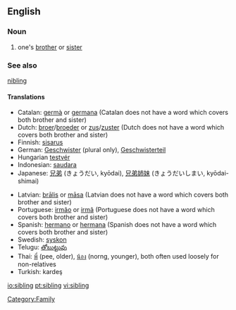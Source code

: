 ==English==

===Noun===
{{en-noun}}

#one's [[brother]] or [[sister]]

===See also===
[[nibling]]

====Translations====
{{top}}
*Catalan: [[germà]] {{m}} or [[germana]] {{f}} (Catalan does not have a word which covers both brother and sister)
*Dutch: [[broer]]/[[broeder]] {{m}} or [[zus]]/[[zuster]] {{f}} (Dutch does not have a word which covers both brother and sister)
*Finnish: [[sisarus]]
*German: [[Geschwister]] {{n}} (plural only), [[Geschwisterteil]] {{n}}
*Hungarian [[testvér]]
*Indonesian: [[saudara]]
*Japanese: [[兄弟]] (きょうだい, kyōdai), [[兄弟姉妹]] (きょうだいしまい, kyōdai-shimai)
{{mid}}
*Latvian: [[brālis]] {{m}} or [[māsa]] {{f}} (Latvian does not have a word which covers both brother and sister)
*Portuguese: [[irmão]] {{m}} or [[irmã]] {{f}} (Portuguese does not have a word which covers both brother and sister)
*Spanish: [[hermano]] {{m}} or [[hermana]] {{f}} (Spanish does not have a word which covers both brother and sister)
*Swedish: [[syskon]] {{n}}
*Telugu: [[తోబుట్టువు]]
*Thai: [[พี่]] (pee, older), [[น้อง]] (norng, younger), both often used loosely for non-relatives
*Turkish: kardeş
{{bottom}}

[[Category:Family]]

[[io:sibling]]
[[pt:sibling]]
[[vi:sibling]]